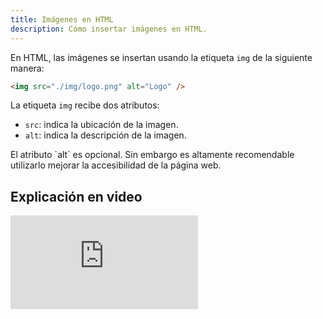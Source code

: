 ```yaml
---
title: Imágenes en HTML
description: Cómo insertar imágenes en HTML.
---
```


En HTML, las imágenes se insertan usando la etiqueta `img` de la siguiente manera:

```html
<img src="./img/logo.png" alt="Logo" />
```

La etiqueta `img` recibe dos atributos:

- `src`: indica la ubicación de la imagen.
- `alt`: indica la descripción de la imagen.

<Callout title="Tip" type="warn">
El atributo `alt` es opcional. Sin embargo es altamente recomendable utilizarlo mejorar la accesibilidad de la página web.
</Callout>

## Explicación en video

<iframe className='youtube-video' src="https://www.youtube.com/embed/57kj8mKpDV8?si=TgbGXbTdj-YJvN04" title="YouTube video player" frameBorder="0" allow="accelerometer; autoplay; clipboard-write; encrypted-media; gyroscope; picture-in-picture; web-share" allowFullScreen></iframe>
